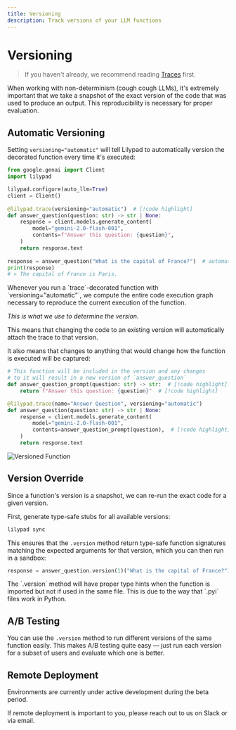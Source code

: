 ```yaml
---
title: Versioning
description: Track versions of your LLM functions
---
```


# Versioning

> If you haven't already, we recommend reading [Traces](/docs/lilypad/observability/traces) first.

When working with non-determinism (cough cough LLMs), it's extremely important that we take a snapshot of the exact version of the code that was used to produce an output. This reproducibility is necessary for proper evaluation.

## Automatic Versioning

Setting `versioning="automatic"` will tell Lilypad to automatically version the decorated function every time it's executed:

```python
from google.genai import Client
import lilypad

lilypad.configure(auto_llm=True)
client = Client()
    
@lilypad.trace(versioning="automatic")  # [!code highlight]
def answer_question(question: str) -> str | None:
    response = client.models.generate_content(
        model="gemini-2.0-flash-001",
        contents=f"Answer this question: {question}",
    )
    return response.text
    
response = answer_question("What is the capital of France?")  # automatically versioned
print(response)
# > The capital of France is Paris.
```

<Note title="The version is the 'runnable closure' snapshot" collapsible={true} defaultOpen={false}>
Whenever you run a `trace`-decorated function with `versioning="automatic"`, we compute the entire code execution graph necessary to reproduce the current execution of the function.

_This is what we use to determine the version._

This means that changing the code to an existing version will automatically attach the trace to that version.

It also means that changes to anything that would change how the function is executed will be captured:

```python
# This function will be included in the version and any changes
# to it will result in a new version of `answer_question`
def answer_question_prompt(question: str) -> str:  # [!code highlight]
    return f"Answer this question: {question}"  # [!code highlight]

@lilypad.trace(name="Answer Question", versioning="automatic") 
def answer_question(question: str) -> str | None:
    response = client.models.generate_content(
        model="gemini-2.0-flash-001",
        contents=answer_question_prompt(question),  # [!code highlight]
    )
    return response.text
```
</Note>

![Versioned Function](/assets/docs/lilypad/observability/versioning/basic-version.png)

## Version Override

Since a function's version is a snapshot, we can re-run the exact code for a given version.

First, generate type-safe stubs for all available versions:

```bash
lilypad sync
```

This ensures that the `.version` method return type-safe function signatures matching the expected arguments for that version, which you can then run in a sandbox:

```python
response = answer_question.version(1)("What is the capital of France?")
```

<Info>
  The `.version` method will have proper type hints when the function is imported but not if used in the same file.
  This is due to the way that `.pyi` files work in Python.
</Info>

## A/B Testing

You can use the `.version` method to run different versions of the same function easily. This makes A/B testing quite easy — just run each version for a subset of users and evaluate which one is better.

## Remote Deployment

<Warning>
  Environments are currently under active development during the beta period.

  If remote deployment is important to you, please reach out to us on Slack or via email.
</Warning>